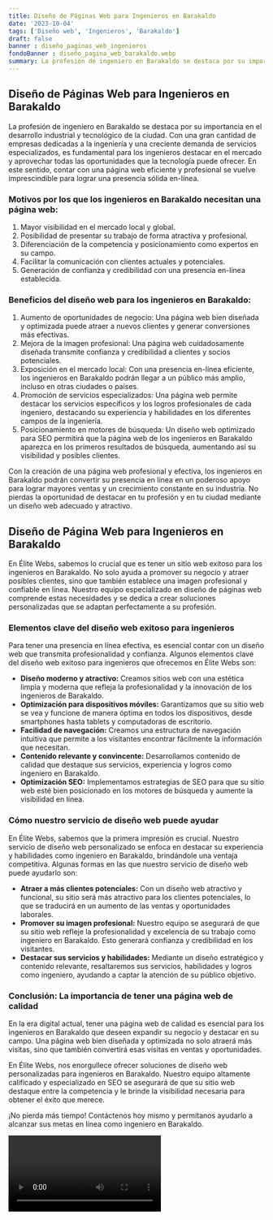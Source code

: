```yaml
---
title: Diseño de Páginas Web para Ingenieros en Barakaldo
date: '2023-10-04'
tags: ['Diseño web', 'Ingenieros', 'Barakaldo']
draft: false
banner : diseño_paginas_web_ingenieros
fondoBanner : diseño_pagina_web_barakaldo.webp
summary: La profesión de ingeniero en Barakaldo se destaca por su importancia en el desarrollo industrial y tecnológico de la ciudad. Con una gran cantidad de empresas dedicadas a la ingeniería y una creciente demanda de servicios especializados, es fundamental para los ingenieros destacar en el mercado y aprovechar todas las oportunidades que la tecnología puede ofrecer. En este sentido, contar con una página web eficiente y profesional se vuelve imprescindible para lograr una presencia sólida enlínea.
---
```


## Diseño de Páginas Web para Ingenieros en Barakaldo

La profesión de ingeniero en Barakaldo se destaca por su importancia en el desarrollo industrial y tecnológico de la ciudad. Con una gran cantidad de empresas dedicadas a la ingeniería y una creciente demanda de servicios especializados, es fundamental para los ingenieros destacar en el mercado y aprovechar todas las oportunidades que la tecnología puede ofrecer. En este sentido, contar con una página web eficiente y profesional se vuelve imprescindible para lograr una presencia sólida en-línea.

### Motivos por los que los ingenieros en Barakaldo necesitan una página web:

1. Mayor visibilidad en el mercado local y global.
2. Posibilidad de presentar su trabajo de forma atractiva y profesional.
3. Diferenciación de la competencia y posicionamiento como expertos en su campo.
4. Facilitar la comunicación con clientes actuales y potenciales.
5. Generación de confianza y credibilidad con una presencia en-línea establecida.

### Beneficios del diseño web para los ingenieros en Barakaldo:

1. Aumento de oportunidades de negocio: Una página web bien diseñada y optimizada puede atraer a nuevos clientes y generar conversiones más efectivas.
2. Mejora de la imagen profesional: Una página web cuidadosamente diseñada transmite confianza y credibilidad a clientes y socios potenciales.
3. Exposición en el mercado local: Con una presencia en-línea eficiente, los ingenieros en Barakaldo podrán llegar a un público más amplio, incluso en otras ciudades o países.
4. Promoción de servicios especializados: Una página web permite destacar los servicios específicos y los logros profesionales de cada ingeniero, destacando su experiencia y habilidades en los diferentes campos de la ingeniería.
5. Posicionamiento en motores de búsqueda: Un diseño web optimizado para SEO permitirá que la página web de los ingenieros en Barakaldo aparezca en los primeros resultados de búsqueda, aumentando así su visibilidad y posibles clientes.

Con la creación de una página web profesional y efectiva, los ingenieros en Barakaldo podrán convertir su presencia en línea en un poderoso apoyo para lograr mayores ventas y un crecimiento constante en su industria. No pierdas la oportunidad de destacar en tu profesión y en tu ciudad mediante un diseño web adecuado y atractivo.

<GifSeo />

<Cta />

## Diseño de Página Web para Ingenieros en Barakaldo

En Élite Webs, sabemos lo crucial que es tener un sitio web exitoso para los ingenieros en Barakaldo. No solo ayuda a promover su negocio y atraer posibles clientes, sino que también establece una imagen profesional y confiable en línea. Nuestro equipo especializado en diseño de páginas web comprende estas necesidades y se dedica a crear soluciones personalizadas que se adaptan perfectamente a su profesión.

### Elementos clave del diseño web exitoso para ingenieros

Para tener una presencia en línea efectiva, es esencial contar con un diseño web que transmita profesionalidad y confianza. Algunos elementos clave del diseño web exitoso para ingenieros que ofrecemos en Élite Webs son:

- **Diseño moderno y atractivo:** Creamos sitios web con una estética limpia y moderna que refleja la profesionalidad y la innovación de los ingenieros de Barakaldo.
- **Optimización para dispositivos móviles:** Garantizamos que su sitio web se vea y funcione de manera óptima en todos los dispositivos, desde smartphones hasta tablets y computadoras de escritorio.
- **Facilidad de navegación:** Creamos una estructura de navegación intuitiva que permite a los visitantes encontrar fácilmente la información que necesitan.
- **Contenido relevante y convincente:** Desarrollamos contenido de calidad que destaque sus servicios, experiencia y logros como ingeniero en Barakaldo.
- **Optimización SEO:** Implementamos estrategias de SEO para que su sitio web esté bien posicionado en los motores de búsqueda y aumente la visibilidad en línea.

### Cómo nuestro servicio de diseño web puede ayudar

En Élite Webs, sabemos que la primera impresión es crucial. Nuestro servicio de diseño web personalizado se enfoca en destacar su experiencia y habilidades como ingeniero en Barakaldo, brindándole una ventaja competitiva. Algunas formas en las que nuestro servicio de diseño web puede ayudarlo son:

- **Atraer a más clientes potenciales:** Con un diseño web atractivo y funcional, su sitio será más atractivo para los clientes potenciales, lo que se traducirá en un aumento de las ventas y oportunidades laborales.
- **Promover su imagen profesional:** Nuestro equipo se asegurará de que su sitio web refleje la profesionalidad y excelencia de su trabajo como ingeniero en Barakaldo. Esto generará confianza y credibilidad en los visitantes.
- **Destacar sus servicios y habilidades:** Mediante un diseño estratégico y contenido relevante, resaltaremos sus servicios, habilidades y logros como ingeniero, ayudando a captar la atención de su público objetivo.

### Conclusión: La importancia de tener una página web de calidad

En la era digital actual, tener una página web de calidad es esencial para los ingenieros en Barakaldo que deseen expandir su negocio y destacar en su campo. Una página web bien diseñada y optimizada no solo atraerá más visitas, sino que también convertirá esas visitas en ventas y oportunidades.

En Élite Webs, nos enorgullece ofrecer soluciones de diseño web personalizadas para ingenieros en Barakaldo. Nuestro equipo altamente calificado y especializado en SEO se asegurará de que su sitio web destaque entre la competencia y le brinde la visibilidad necesaria para obtener el éxito que merece.

¡No pierda más tiempo! Contáctenos hoy mismo y permítanos ayudarlo a alcanzar sus metas en línea como ingeniero en Barakaldo.

<Video />

<CtaBot job='Ingenieros' city='Barakaldo'/>

<Gmaps query='Barakaldo+españa+maps' />